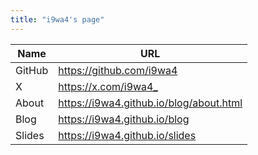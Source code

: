 ```yaml
---
title: "i9wa4's page"
---
```


| Name   | URL                                       |
| ---    | ---                                       |
| GitHub | <https://github.com/i9wa4>                |
| X      | <https://x.com/i9wa4_>                    |
| About  | <https://i9wa4.github.io/blog/about.html> |
| Blog   | <https://i9wa4.github.io/blog>            |
| Slides | <https://i9wa4.github.io/slides>          |
